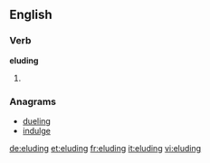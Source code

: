 ==English==

===Verb===
'''eluding'''

# {{present participle of|elude}}

===Anagrams===
* [[dueling#English|dueling]]
* [[indulge#English|indulge]]

[[de:eluding]]
[[et:eluding]]
[[fr:eluding]]
[[it:eluding]]
[[vi:eluding]]